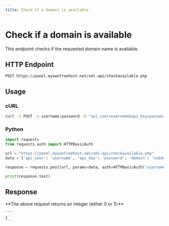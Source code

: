 ```yaml
---
title: Check if a domain is available
---
```



# Check if a domain is available
This endpoint checks if the requested domain name is available.


## HTTP Endpoint

`POST https://panel.myownfreehost.net/xml-api/checkavailable.php`

## Usage

### cURL
```bash
curl -X POST -u username:password -d "api_user=username&api_key=password&domain=subdomain.example.com" "https://panel.myownfreehost.net/xml-api/checkavailable.php"
```


### Python
```python highlight=24-25,27
import requests
from requests.auth import HTTPBasicAuth

url = "https://panel.myownfreehost.net/xml-api/checkavailable.php"
data = {'api_user': 'username', 'api_key': 'password', 'domain': 'subdomain.example.com'} # If you want to use a domain which is not a subdomain, put that domain in.

response = requests.post(url, params=data, auth=HTTPBasicAuth('username', 'password'))

print(response.text)
```


## Response

<Callout emoji="💡">
    **The above request returns an integer (either 0 or 1):**

    ```
    1
    ```
</Callout>
